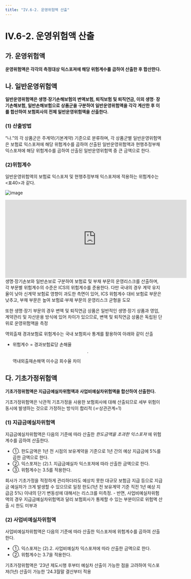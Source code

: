```yaml
---
title: "IV.6-2. 운영위험액 산출"
---
```


# IV.6-2. 운영위험액 산출

## 가. 운영위험액
**운영위험액은 각각의 측정대상 익스포져에 해당 위험계수를 곱하여 산출한 후 합산한다.**

## 나. 일반운영위험액
**일반운영위험액은 생명·장기손해보험의 변액보험, 퇴직보험 및 퇴직연금, 이외 생명· 장기손해보험, 일반손해보험으로 상품군을 구분하여 일반운영위험액을 각각 계산한 후 이를 합산하여 보험회사의 전체 일반운영위험액을 산출한다.**
### (1) 산출방법
“나.”의 각 상품군은 주계약(기본계약) 기준으로 분류하며, 각 상품군별 일반운영위험액은 보험료 익스포져에 해당 위험계수를 곱하여 산출된 일반운영위험액과 현행추정부채 익스포져에 해당 위험계수를 곱하여 산출된 일반운영위험액 중 큰 금액으로 한다.
### (2)위험계수
 일반운영위험액의 보험료 익스포져 및 현행추정부채 익스포져에 적용하는 위험계수는 \<표40>과 같다.

 ![image](https://user-images.githubusercontent.com/67420397/235455907-af3b6ba1-0310-4590-84b7-de079a395027.png)

<center>
<iframe
  width="580"
  height="250"
  frameborder="0"
  scrolling="no"
  title=""
  src="https://docs.google.com/spreadsheets/d/e/2PACX-1vS0XRomFHnFmSo7g5AGXULeCeBGUf4mrVYenxp2H2P7I7IMCOJ8lI8uX8m4fx90J6jPhlnD58ATQPYa/pubhtml?gid=940781545&amp;single=true&amp;widget=true&amp;headers=false">
</iframe>
</center>

<Accordion multiple activeIndex={[]}>
<AccordionTab header="일반운영위험액 위험계수 도출 근거">
생명·장기손보와 일반손보로 구분하여 보험료 및 부채 부문의 운영리스크를 산출하며, 각 부문별 위험계수의 수준은 ICS의 위험계수를 준용한다. 다만 국내의 경우 계약 유지율이 낮아 신계약 보험료 영향이 과도한 측면이 있어, ICS 위험계수 대비 보험료 부문은 낮추고, 부채 부문은 높여 보험료·부채 부문의 운영리스크 균형을 도모

또한 생명·장기 부문의 경우 변액 및 퇴직연금 상품은 일반적인 생명·장기 상품과 영업, 계약관리 및 자산운용 방식에 있어 차이가 있으므로, 변액 및 퇴직연금 상품은 독립된 단위로 운영위험액을 측정

역외출재 경과보험료 위험계수는 국내 보험회사 통계를 활용하여 아래와 같이 산출
  - 위험계수 = 경과보험료당 손해율 $$\cdot$$ 역내외출재손해액 미수금 회수율 차이
</AccordionTab>
</Accordion>

## 다. 기초가정위험액
**기초가정위험액은 지급금예실차위험액과 사업비예실차위험액을 합산하여 산출한다.**

<Accordion multiple activeIndex={[]}>
<AccordionTab header="지급금예실차위험액과 사업비예실차위험액을 단순 합산하는 이유">
기초가정위험액은 낙관적 기초가정을 사용한 보험회사에 대해 산출되므로 세부 위험이 동시에 발생하는 것으로 가정하는 방식이 합리적 (☞상관관계=1)
</AccordionTab>
</Accordion>

### (1) 지급금예실차위험액
지급금예실차위험액은 다음의 기준에 따라 산출한 _한도금액을 초과한 익스포져_ 에 위험계수를 곱하여 산출한다.
- ①. 한도금액은 1년 전 시점의 보유계약을 기준으로 1년 간의 예상 지급금에 5%를 곱한 금액으로 한다.
- ②. 익스포져는 <OverlayDemo id="461_나"/> (2).1. 지급금예실차 익스포져에 따라 산출한 금액으로 한다.
- ③. 위험계수는 3.5를 적용한다.

<Accordion multiple activeIndex={[]}>
<AccordionTab header="한도금액을 초과한 익스포져에 대해서만 지급금예실차위험액을 산출하는 이유">
회사가 기초가정을 적정하게 관리하더라도 예상치 못한 대규모 보험금 지급 등으로 지급금 예실차가 크게 발생할 수 있으므로 일정 한도(1년 전 보유계약 기준 직전 1년 예상 지급금 5%) 이내의 단기 변동성에 대해서는 리스크를 미측정.
- 반면, 사업비예실차위험액의 경우 지급금예실차위험액과 달리 보험회사가 통제할 수 있는 부분이므로 위험액 산출 시 한도 미부과
</AccordionTab>
</Accordion>

### (2) 사업비예실차위험액
사업비예실차위험액은 다음의 기준에 따라 산출한 익스포져에 위험계수를 곱하여 산출한다.
- ①. 익스포져는 <OverlayDemo id="461_나"/>(2).2. 사업비예실차 익스포져에 따라 산출한 금액으로 한다.
- ②. 위험계수는 3.7을 적용한다.


<Accordion multiple activeIndex={[]}>
<AccordionTab header="기초가정위험액에 관한 개정사항의 시행 시기">
기초가정위험액은 ’23년 제도시행 후부터 예실차 산출이 가능한 점을 고려하여 익스포져(1년) 산출이 가능한 ’24.3월말 결산부터 적용
</AccordionTab>
</Accordion>
